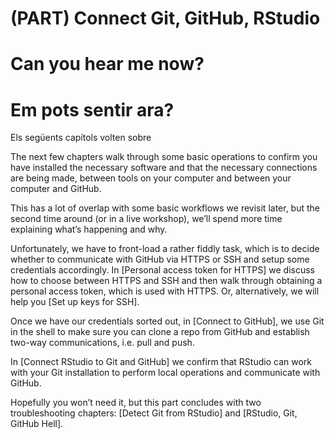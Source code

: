 # (PART) Connect Git, GitHub, RStudio {-} 

# Can you hear me now? {#connect-intro .unnumbered}
# Em pots sentir ara? 


Els següents capítols volten sobre 

The next few chapters walk through some basic operations to confirm you have installed the necessary software and that the necessary connections are being made, between tools on your computer and between your computer and GitHub.

This has a lot of overlap with some basic workflows we revisit later, but the second time around (or in a live workshop), we'll spend more time explaining what's happening and why.

Unfortunately, we have to front-load a rather fiddly task, which is to decide whether to communicate with GitHub via HTTPS or SSH and setup some credentials accordingly.
In [Personal access token for HTTPS] we discuss how to choose between HTTPS and SSH and then walk through obtaining a personal access token, which is used with HTTPS.
Or, alternatively, we will help you [Set up keys for SSH].

Once we have our credentials sorted out, in [Connect to GitHub], we use Git in the shell to make sure you can clone a repo from GitHub and establish two-way communications, i.e. pull and push.

In [Connect RStudio to Git and GitHub] we confirm that RStudio can work with your Git installation to perform local operations and communicate with GitHub.

Hopefully you won't need it, but this part concludes with two troubleshooting chapters: [Detect Git from RStudio] and [RStudio, Git, GitHub Hell].
